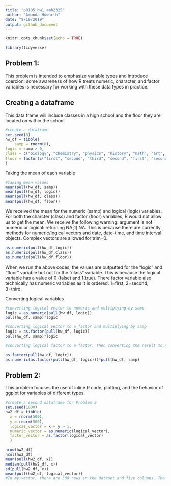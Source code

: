 ```yaml
---
title: "p8105_hw1_amh2325"
author: "Amanda Howarth"
date: "9/19/2019"
output: github_document
---
```




```r
knitr::opts_chunk$set(echo = TRUE)
```

``` r
library(tidyverse)
```

## Problem 1: 
This problem is intended to emphasize variable types and introduce coercion; some awareness of how R treats numeric, character, and factor variables is necessary for working with these data types in practice.

## Creating a dataframe 

This data frame will include classes in a high school and the floor they are located on within the school 

```r

#create a dataframe 
set.seed(8)
hw_df = tibble(
    samp = rnorm(8),
logic = samp > 0,
class = c("biology", "chemistry", "physics", "history", "math", "art", "music", "gym"),
floor = factor(c("first", "second", "third", "second", "first", "second", "third", "first"))
)

```

Taking the mean of each variable
```r
#taking mean values 
mean(pull(hw_df, samp))
mean(pull(hw_df, logic))
mean(pull(hw_df, class))
mean(pull(hw_df, floor))

```
We received the mean for the numeric (samp) and logical (logic) variables. For both the charcter (class) and factor (floor) variables, R would not allow us to get the mean. We receive the following warning: argument is not numeric or logical: returning NA[1] NA. This is because there are currently methods for numeric/logical vectors and date, date-time, and time interval objects. Complex vectors are allowed for trim=0. 

```r
as.numeric(pull(hw_df,logic))
as.numeric(pull(hw_df,class))
as.numeric(pull(hw_df,floor))
```
When we run the above codes, the values are outputted for the "logic" and "floor" variable but not for the "class" variable. This is because the logical variable has a value of 0 (false) and 1(true). There factor variable also technically has numeric variables as it is ordered: 1=first, 2=second, 3=third. 

Converting logical variables 
```r
#converting logical vector to numeric and multiplying by samp
logic = as.numeric(pull(hw_df, logic))
pull(hw_df, samp)*logic 
```

```r
#converting logical vector to a factor and multiplying by samp
logic = as.factor(pull(hw_df, logic))
pull(hw_df, samp)*logic
```
```r
#converting logical factor to a factor, then converting the result to numeric, and multiplying by samp

as.factor(pull(hw_df, logic))
as.numeric(as.factor(pull(hw_df, logic)))*pull(hw_df, samp)
```
## Problem 2: 
This problem focuses the use of inline R code, plotting, and the behavior of ggplot for variables of different types.

```r

#create a second dataframe for Problem 2
set.seed(1000)
hw2_df = tibble(
  x = rnorm(500),
  y = rnorm(500),
  logical_vector = x + y > 1,
  numeric_vector = as.numeric(logical_vector),
  factor_vector = as.factor(logical_vector)
  )

nrow(hw2_df)
ncol(hw2_df)
mean(pull(hw2_df, x))
median(pull(hw2_df, x))
sd(pull(hw2_df, x))
mean(pull(hw2_df, logical_vector))
#In my vector, there are 500 rows in the dataset and five columns. The mean value of x is 0.008544891, and the median value of x is 0.006517422. The standard deviation of x is 0.9390666. The proportion of cases for which x + y > 1 is 0.236.

```
